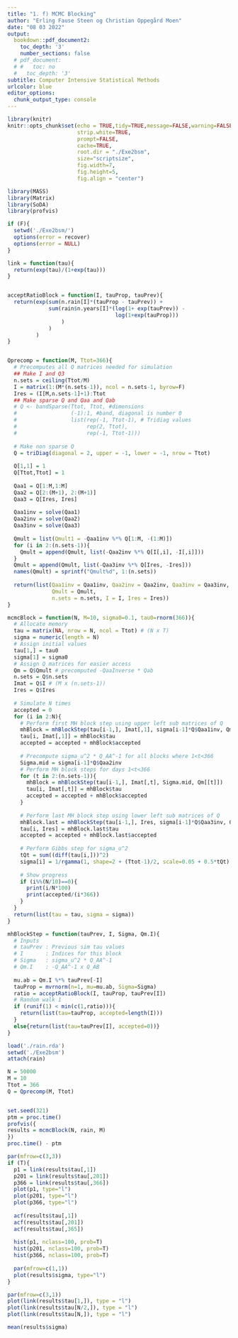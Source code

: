 ```yaml
---
title: "1. f) MCMC Blocking"
author: "Erling Fause Steen og Christian Oppegård Moen"
date: "08 03 2022"
output: 
  bookdown::pdf_document2:
    toc_depth: '3'
    number_sections: false
  # pdf_document:
  # #   toc: no
  #   toc_depth: '3'
subtitle: Computer Intensive Statistical Methods
urlcolor: blue
editor_options: 
  chunk_output_type: console
---
```


```r
library(knitr)
knitr::opts_chunk$set(echo = TRUE,tidy=TRUE,message=FALSE,warning=FALSE,
                      strip.white=TRUE,
                      prompt=FALSE,
                      cache=TRUE,
                      root.dir = "./Exe2bsm",
                      size="scriptsize",
                      fig.width=7, 
                      fig.height=5, 
                      fig.align = "center")
```

```r
library(MASS)
library(Matrix)
library(SoDA)
library(profvis)
```

```r
if (F){
  setwd('./Exe2bsm/')
  options(error = recover)
  options(error = NULL)
}
```

```r
link = function(tau){
  return(exp(tau)/(1+exp(tau)))
}


acceptRatioBlock = function(I, tauProp, tauPrev){
  return(exp(sum(n.rain[I]*(tauProp - tauPrev)) + 
             sum(rain$n.years[I]*(log(1+ exp(tauPrev)) -
                                  log(1+exp(tauProp)))
                 )
             )
         )
}


Qprecomp = function(M, Ttot=366){
  # Precomputes all Q matrices needed for simulation
  ## Make I and Q3
  n.sets = ceiling(Ttot/M)
  I = matrix(1:(M*(n.sets-1)), ncol = n.sets-1, byrow=F)
  Ires = (I[M,n.sets-1]+1):Ttot
  ## Make sparse Q and Qaa and Qab
  # Q <- bandSparse(Ttot, Ttot, #dimensions
  #                 (-1):1, #band, diagonal is number 0
  #                 list(rep(-1, Ttot-1), # Tridiag values
  #                      rep(2, Ttot),
  #                      rep(-1, Ttot-1)))
  
  # Make non sparse Q
  Q = triDiag(diagonal = 2, upper = -1, lower = -1, nrow = Ttot)
  
  Q[1,1] = 1 
  Q[Ttot,Ttot] = 1
  
  Qaa1 = Q[1:M,1:M]
  Qaa2 = Q[2:(M+1), 2:(M+1)]
  Qaa3 = Q[Ires, Ires]
  
  Qaa1inv = solve(Qaa1)
  Qaa2inv = solve(Qaa2)
  Qaa3inv = solve(Qaa3)
  
  Qmult = list(Qmult1 = -Qaa1inv %*% Q[1:M, -(1:M)])
  for (i in 2:(n.sets-1)){
    Qmult = append(Qmult, list(-Qaa2inv %*% Q[I[,i], -I[,i]]))
  }
  Qmult = append(Qmult, list(-Qaa3inv %*% Q[Ires, -Ires]))
  names(Qmult) = sprintf("Qmult%d", 1:(n.sets))
  
  return(list(Qaa1inv = Qaa1inv, Qaa2inv = Qaa2inv, Qaa3inv = Qaa3inv,
              Qmult = Qmult,
              n.sets = n.sets, I = I, Ires = Ires))
}
```

```r
mcmcBlock = function(N, M=10, sigma0=0.1, tau0=rnorm(366)){
  # Allocate memory
  tau = matrix(NA, nrow = N, ncol = Ttot) # (N x T)
  sigma = numeric(length = N)
  # Assign initial values
  tau[1,] = tau0
  sigma[1] = sigma0
  # Assign Q matrices for easier access
  Qm = Q$Qmult # precomputed -QaaInverse * Qab
  n.sets = Q$n.sets
  Imat = Q$I # (M x (n.sets-1))
  Ires = Q$Ires
  
  # Simulate N times
  accepted = 0
  for (i in 2:N){
    # Perform first MH block step using upper left sub matrices of Q
    mhBlock = mhBlockStep(tau[i-1,], Imat[,1], sigma[i-1]*Q$Qaa1inv, Qm$Qmult1)
    tau[i, Imat[,1]] = mhBlock$tau
    accepted = accepted + mhBlock$accepted
    
    # Precompute sigma_u^2 * Q_AA^-1 for all blocks where 1<t<366 
    Sigma.mid = sigma[i-1]*Q$Qaa2inv
    # Perform MH block steps for days 1<t<366
    for (t in 2:(n.sets-1)){
      mhBlock = mhBlockStep(tau[i-1,], Imat[,t], Sigma.mid, Qm[[t]])
      tau[i, Imat[,t]] = mhBlock$tau
      accepted = accepted + mhBlock$accepted
    }
    
    # Perform last MH block step using lower left sub matrices of Q
    mhBlock.last = mhBlockStep(tau[i-1,], Ires, sigma[i-1]*Q$Qaa3inv, Qm[[n.sets]])
    tau[i, Ires] = mhBlock.last$tau
    accepted = accepted + mhBlock.last$accepted
    
    # Perform Gibbs step for sigma_u^2
    tQt = sum((diff(tau[i,]))^2) 
    sigma[i] = 1/rgamma(1, shape=2 + (Ttot-1)/2, scale=0.05 + 0.5*tQt)
    
    # Show progress
    if (i%%(N/10)==0){
      print(i/N*100)
      print(accepted/(i*366))
    }
  }
  return(list(tau = tau, sigma = sigma))
}
```

```r
mhBlockStep = function(tauPrev, I, Sigma, Qm.I){
  # Inputs
  # tauPrev : Previous sim tau values
  # I       : Indices for this block
  # Sigma   : sigma_u^2 * Q_AA^-1
  # Qm.I    : -Q_AA^-1 x Q_AB
  
  mu.ab = Qm.I %*% tauPrev[-I]
  tauProp = mvrnorm(n=1, mu=mu.ab, Sigma=Sigma)
  ratio = acceptRatioBlock(I, tauProp, tauPrev[I])
  # Random walk 1
  if (runif(1) < min(c(1,ratio))){
    return(list(tau=tauProp, accepted=length(I)))
  }
  else{return(list(tau=tauPrev[I], accepted=0))}
}
```

```r
load('./rain.rda')
setwd('./Exe2bsm')
attach(rain)

```

```r
N = 50000
M = 10
Ttot = 366
Q = Qprecomp(M, Ttot)


set.seed(321)
ptm = proc.time()
profvis({
results = mcmcBlock(N, rain, M)
})
proc.time() - ptm
```

```r
par(mfrow=c(3,3))
if (T){
  p1 = link(results$tau[,1])
  p201 = link(results$tau[,201])
  p366 = link(results$tau[,366])
  plot(p1, type="l")
  plot(p201, type="l")
  plot(p366, type="l")
  
  acf(results$tau[,1])
  acf(results$tau[,201])
  acf(results$tau[,365])
  
  hist(p1, nclass=100, prob=T)
  hist(p201, nclass=100, prob=T)
  hist(p366, nclass=100, prob=T)
  
  par(mfrow=c(1,1))
  plot(results$sigma, type="l")
}
```

```r
par(mfrow=c(3,1))
plot(link(results$tau[1,]), type = "l")
plot(link(results$tau[N/2,]), type = "l")
plot(link(results$tau[N,]), type = "l")
```

```r
mean(results$sigma)
```